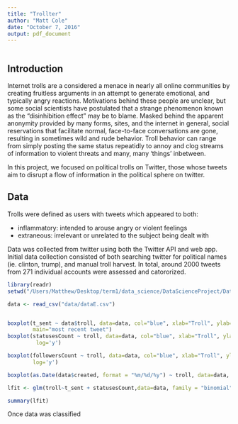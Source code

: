 ```yaml
---
title: "Trollter"
author: "Matt Cole"
date: "October 7, 2016"
output: pdf_document
---
```

```{}
```
## Introduction

Internet trolls are a considered a menace in nearly all online communities by creating fruitless arguments in an attempt to generate emotional, and typically angry reactions. Motivations behind these people are unclear, but some social scientists have postulated that a strange phenomenon known as the "disinhibition effect" may be to blame. Masked behind the apparent anonymity provided by many forms, sites, and the internet in general, social reservations that facilitate normal, face-to-face conversations are gone, resulting in sometimes wild and rude behavior. Troll behavior can range from simply posting the same status repeatidly to annoy and clog streams of information to violent threats and many, many 'things' inbetween. 
  
In this project, we focused on political trolls on Twitter, those whose tweets aim to disrupt a flow of information in the political sphere on twitter. 


## Data

Trolls were defined as users with tweets which appeared to both:
  
* inflammatory: intended to arouse angry or violent feelings
*  extraneous: irrelevant or unrelated to the subject being dealt with

  
Data was collected from twitter using both the Twitter API and web app. Initial data collection consisted of both searching twitter for political names (ie. clinton, trump), and manual troll harvest. In total, around 2000 tweets from 271 individual accounts were assessed and catororized.

```r
library(readr)
setwd("/Users/Matthew/Desktop/term1/data_science/DataScienceProject/Data_Science_Project")

data <- read_csv("data/dataE.csv")


boxplot(t_sent ~ data$troll, data=data, col="blue", xlab="Troll", ylab="sentiment score",
        main="most recent tweet")
boxplot(statusesCount ~ troll, data=data, col="blue", xlab="Troll", ylab="number of statuses",
         log='y')

boxplot(followersCount ~ troll, data=data, col="blue", xlab="Troll", ylab="number of followers",
        log='y')

boxplot(as.Date(data$created, format = "%m/%d/%y") ~ troll, data=data, col="blue", xlab="Troll", ylab="created")

```



```r
lfit <- glm(troll~t_sent + statusesCount,data=data, family = "binomial")

summary(lfit)

```

Once data was classified 